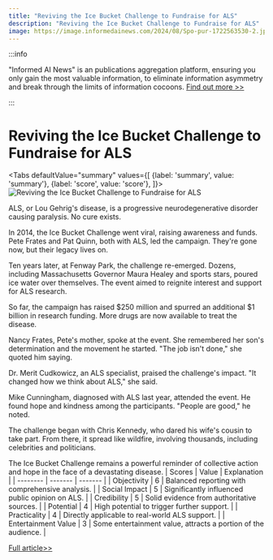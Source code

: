 ```yaml
---
title: "Reviving the Ice Bucket Challenge to Fundraise for ALS"
description: "Reviving the Ice Bucket Challenge to Fundraise for ALS"
image: https://image.informedainews.com/2024/08/Spo-pur-1722563530-2.jpg
---
```



:::info

"Informed AI News" is an publications aggregation platform, ensuring you only gain the most valuable information, to eliminate information asymmetry and break through the limits of information cocoons.  [Find out more >>](/)

:::

# Reviving the Ice Bucket Challenge to Fundraise for ALS


<Tabs
	defaultValue="summary"
	values={[
	{label: 'summary', value: 'summary'},
	{label: 'score', value: 'score'},
]}>
<TabItem value="summary">
<img
  src="https://image.informedainews.com/2024/08/Spo-pur-1722563530-2.jpg"
  alt="Reviving the Ice Bucket Challenge to Fundraise for ALS"
/>



ALS, or Lou Gehrig's disease, is a progressive neurodegenerative disorder causing paralysis. No cure exists.

In 2014, the Ice Bucket Challenge went viral, raising awareness and funds. Pete Frates and Pat Quinn, both with ALS, led the campaign. They're gone now, but their legacy lives on.

Ten years later, at Fenway Park, the challenge re-emerged. Dozens, including Massachusetts Governor Maura Healey and sports stars, poured ice water over themselves. The event aimed to reignite interest and support for ALS research.

So far, the campaign has raised $250 million and spurred an additional $1 billion in research funding. More drugs are now available to treat the disease.

Nancy Frates, Pete's mother, spoke at the event. She remembered her son's determination and the movement he started. "The job isn't done," she quoted him saying.

Dr. Merit Cudkowicz, an ALS specialist, praised the challenge's impact. "It changed how we think about ALS," she said.

Mike Cunningham, diagnosed with ALS last year, attended the event. He found hope and kindness among the participants. "People are good," he noted.

The challenge began with Chris Kennedy, who dared his wife's cousin to take part. From there, it spread like wildfire, involving thousands, including celebrities and politicians.

The Ice Bucket Challenge remains a powerful reminder of collective action and hope in the face of a devastating disease.
</TabItem>
<TabItem value="score">
	| Scores     | Value   | Explanation |
	| -------- | ------- | ------- |
	| Objectivity  | 6    | Balanced reporting with comprehensive analysis.    |
	| Social Impact | 5     | Significantly influenced public opinion on ALS.    |
	| Credibility    | 5    | Solid evidence from authoritative sources.    |
	| Potential    | 4    | High potential to trigger further support.    |
	| Practicality    | 4    | Directly applicable to real-world ALS support.    |
	| Entertainment Value    | 3    | Some entertainment value, attracts a portion of the audience.    |
</TabItem>
</Tabs>

[Full article>>](https://medicalxpress.com/news/2024-08-ice-bucket-years-viral-campaign.html)
